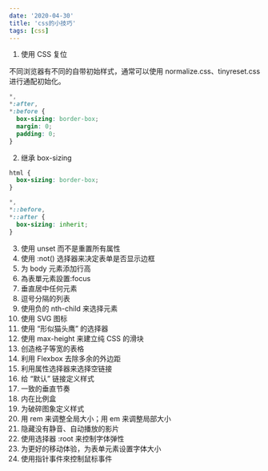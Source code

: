 ```yaml
---
date: '2020-04-30'
title: 'css的小技巧'
tags: [css]
---
```


1. 使用 CSS 复位

不同浏览器有不同的自带初始样式，通常可以使用 normalize.css、tinyreset.css 进行通配初始化。

```css
*,
*:after,
*:before {
  box-sizing: border-box;
  margin: 0;
  padding: 0;
}
```

2. 继承 box-sizing

```css
html {
  box-sizing: border-box;
}

*,
*::before,
*::after {
  box-sizing: inherit;
}
```

3. 使用 unset 而不是重置所有属性
4. 使用 :not() 选择器来决定表单是否显示边框
5. 为 body 元素添加行高
6. 為表單元素設置:focus
7. 垂直居中任何元素
8. 逗号分隔的列表
9. 使用负的 nth-child 来选择元素
10. 使用 SVG 图标
11. 使用 “形似猫头鹰” 的选择器
12. 使用 max-height 来建立纯 CSS 的滑块
13. 创造格子等宽的表格
14. 利用 Flexbox 去除多余的外边距
15. 利用属性选择器来选择空链接
16. 给 “默认” 链接定义样式
17. 一致的垂直节奏
18. 内在比例盒
19. 为破碎图象定义样式
20. 用 rem 来调整全局大小；用 em 来调整局部大小
21. 隐藏没有静音、自动播放的影片
22. 使用选择器 :root 来控制字体弹性
23. 为更好的移动体验，为表单元素设置字体大小
24. 使用指针事件來控制鼠标事件
